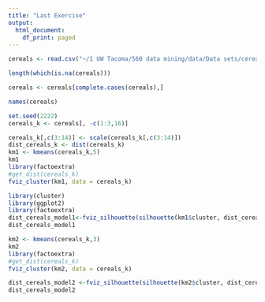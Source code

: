 ```yaml
---
title: "Last Exercise"
output:
  html_document:
    df_print: paged
---
```

```r
cereals <- read.csv("~/1 UW Tacoma/560 data mining/data/Data sets/cereals.CSV")
```

```r
length(which(is.na(cereals)))
```

```r
cereals <- cereals[complete.cases(cereals),]
```
```r
names(cereals)
```
```r
set.seed(2222)
cereals_k <- cereals[, -c(1:3,16)]
```
```r
cereals_k[,c(3:14)] <- scale(cereals_k[,c(3:14)])
dist_cereals_k <- dist(cereals_k)
km1 <- kmeans(cereals_k,5)
km1
library(factoextra)
#get_dist(cereals_k)
fviz_cluster(km1, data = cereals_k)
```
```r
library(cluster)
library(ggplot2)
library(factoextra)
dist_cereals_model1<-fviz_silhouette(silhouette(km1$cluster, dist_cereals_k))
dist_cereals_model1
```


```r
km2 <- kmeans(cereals_k,3)
km2
library(factoextra)
#get_dist(cereals_k)
fviz_cluster(km2, data = cereals_k)
```
```r
dist_cereals_model2 <-fviz_silhouette(silhouette(km2$cluster, dist_cereals_k))
dist_cereals_model2
```

